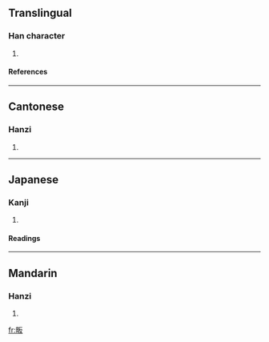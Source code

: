 ==Translingual==
===Han character===
{{Han char|rn=102|rad=田|as=04|sn=9|four=6104<sub>7</sub>|canj=田竹水 (WHE)}}
# {{defn|Han|sort=田04}}
====References====
{{Han ref|kx=0760.100|dkj=21767|dj=1170.040|hdz=42533.100|uh=7548|ud=30024|bh=CFDB|bd=53211}}

----
==Cantonese==
===Hanzi===
{{yue-hanzi|jyut=|y=faan3}}
# {{defn|Cantonese}}

----
==Japanese==
===Kanji===
{{ja-kanji|grade=|rs=田04}}
# {{defn|Japanese}} 
====Readings====
{{ja-readings|on=[[はん]] (han), [[ほん]] (hon)|kun=|nanori=}}

----
==Mandarin==
===Hanzi===
{{cmn-hanzi|pin=[[fàn]] (fan4)|wg=fan<sup>4</sup>}}
# {{defn|Mandarin}}

[[fr:畈]]